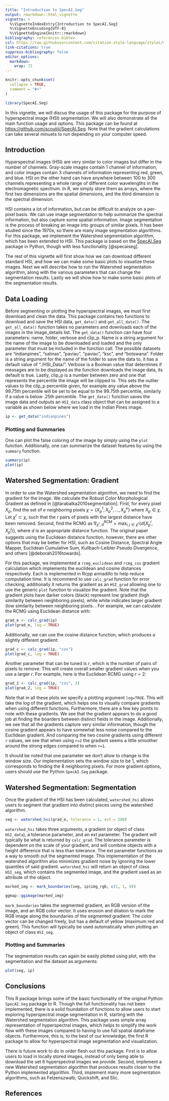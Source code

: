 ```yaml
---
title: "Introduction to SpecAI.Seg"
output: rmarkdown::html_vignette
vignette: >
  %\VignetteIndexEntry{Introduction to SpecAI.Seg}
  %\VignetteEncoding{UTF-8}
  %\VignetteEngine{knitr::rmarkdown}
bibliography: references.bibtex
csl: https://raw.githubusercontent.com/citation-style-language/styles/master/research-institute-for-nature-and-forest.csl
link-citations: true
suppress-bibliography: false
editor_options: 
  markdown: 
    wrap: 72
---
```


```r
knitr::opts_chunk$set(
  collapse = TRUE,
  comment = "#>"
)
```

```r
library(SpecAI.Seg)
```

In this vignette, we will discus the usage of this package for the purpose of hyperspectral image (HSI) segmentation.
We will also demonstrate all the main function usage and options.
This package can be found at [https://github.com/scoutiii/SpecAI.Seg](https://github.com/scoutiii/SpecAI.Seg).
Note that the gradient calculations can take several minuets to run depending on your computer speed.

## Introduction

Hyperspectral images (HSI) are very similar to color images but differ in the number of channels.
Gray-scale images contain 1 channel of information, and color images contain 3 channels of information representing red, green, and blue. 
HSI on the other hand can have anywhere between 100 to 300 channels representing a whole range of different color wavelengths in the electromagnetic spectrum.
In R, we simply store them as arrays, where the first two dimensions are the spatial dimensions, and the third dimension is the spectral dimension.

HSI contains a lot of information, but can be difficult to analyze on a per-pixel basis.
We can use image segmentation to help summarize the spectral information, but also capture some spatial information.
Image segmentation is the process of breaking an image into groups of similar pixels.
It has been studied since the 1970s, so there are many image segmentation algorithms.
For this package, we implement the Watershed segmentation algorithm, which has been extended to HSI.
This package is based on the [SpecAI.Seg](https://github.com/lanl/SpecAI.Seg) package in Python, though with less functionality [@specaiseg].

The rest of this vignette will first show how we can download different standard HSI, and how we can make some basic plots to visualize these images.
Next we will describe how to run the Watershed segmentation algorithm, along with the various parameters that can change the segmentation results.
Lastly we will show how to make some basic plots of the segmentation results.

## Data Loading

<!-- Kyle, write about your functions and their options -->

Before segmenting or plotting the hyperspectral images, we must first download and clean the data.
This package contains two functions to download and save the HSI data, `get_data()` and `get_all_data()`. 
The `get_all_data()` function takes no parameters and downloads each of the images in the image_details list. 
The `get_data()` function can have four parameters: name, folder, verbose and clip_p. Name is a string argument for the name of the image to be downloaded and loaded  and the only parameter that must be included in the function call.
The possible datasets are "indianpines", "salinas", "paviau", "paviac", "ksc", and "botswana".
Folder is a string argument for the name of the folder to save the data to, it has a default value of "./HSI_Data/". 
Verbose is a Boolean value that determines if messages are to be displayed as the function downloads the image data, its default is true.
Lastly, clip_p is a number between zero and one that represents the percentile the image will be clipped to.
This sets the outlier values to the clip_p percentile given, for example any value above the 99.75th percentile will be set to be equal to the 99.75th percentile, similarly if a value is below .25th percentile. 
The `get_data()` function saves the image data and outputs an `HSI_data` class object that can be assigned to a variable as shown below where we load in the Indian Pines image.


```r
ip <- get_data("indianpines")
```

### Plotting and Summaries

<!-- Eric, demonstrate the summary and first basic plotting functions -->

One can plot the false coloring of the image by simply using the `plot` function.
Additionally, one can summarize the dataset features by using the `summary` function.

```r
summary(ip)
plot(ip)
```

## Watershed Segmentation: Gradient

<!-- Scout, write about RCMG -->

In order to use the Watershed segmentation algorithm, we need to find the gradient for the image.
We calculate the Robust Color Morphological Gradient as defined in [@tarabalka2010segmentation]. 
First, for every pixel $X_p$, find the set of $e$ neighboring pixels $\chi=\{X_p^1, X_p^2,...,X_p^e\}$ where $X_p\in\chi$.
Let $\chi^r\subset \chi$, such that the $r$ pairs of pixels with the largest distance have been removed.
Second, find the RCMG as $\nabla_{\chi^r, d}^{RCM}=\max_{i,j\in\chi^r}\{d(X_p^i, X_p^j)\}$, where $d$ is an appropriate distance function.
The original paper suggests using the Euclidean distance function, however, there are other options that may be better for HSI, such as Cosine Distance, Spectral Angle Mapper, Euclidean Cumulative Sum, Kullbach-Leibler Pseudo Divergence, and others [@deborah2016towards].

For this package, we implemented a `rcmg_euclidean` and `rcmg_cos` gradient calculation which implements the euclidean and cosine distances respectively.
Each is implemented in Rcpp armadillo to help reduce computation time.
It is recommend to use `calc_grad` function for error checking, additionally it returns the gradient as an `HSI_grad` allowing one to use the generic `plot` function to visualize the gradient.
Note that the gradient plots have darker colors (black) represent low gradient (high similarity between neighboring pixels), while white indicates larger gradient (low similarity between neighboring pixels.
.
For example, we can calculate the RCMG using Euclidean distance with:

```r
grad_e <- calc_grad(ip)
plot(grad_e, log = TRUE)
```

Additionally, we can use the cosine distance function, which produces a slightly different gradient:

```r
grad_c <- calc_grad(ip, "cos")
plot(grad_c, log = TRUE)
```

Another parameter that can be tuned is $r$, which is the number of pairs of pixels to remove.
This will create overall smaller gradient values when you use a larger $r$.
For example, here is the Euclidean RCMG using $r=2$:

```r
grad_2 <- calc_grad(ip, "cos", 2)
plot(grad_2, log = TRUE)
```

Note that in all these plots we specify a plotting argument `log=TRUE`.
This will take the log of the gradient, which helps one to visually compare gradients when using different functions.
Furthermore, there are a few key points to note with these gradients.
We see that the gradient appears to do a good job at finding the boarders between distinct fields in the image.
Additionally, we see that all the gradients capture very similar information, though the cosine gradient appears to have somewhat less noise compared to the Euclidean gradient.
And comparing the two cosine gradients using different `r` values, we see that when using `r=2` the gradient seems a little smoother around the strong edges compared to when `r=1`.

It should be noted that one parameter we don't allow to change is the window size. 
Our implementation sets the window size to be 1, which corresponds to finding the 8 neighboring pixels.
For more gradient options, users should use the Python `SpecAI.Seg` package.

<!-- Zac, write about the watershed segmentation (our modifications and parameters) and mark boundaries -->
## Watershed Segmentation: Segmentation

Once the gradient of the HSI has been calculated, `watershed_hsi` allows users to segment that gradient into distinct pieces using the watershed algorithm.

```r
seg <- watershed_hsi(grad_e, tolerance = 1, ext = 200)
```

`watershed_hsi` takes three arguments, a gradient (or object of class `HSI_data`),
a tolerance parameter, and an ext parameter.
The gradient will typically be what is returned by `calc_grad`.
The tolerance parameter is dependent on the scale of your gradient, and will combine objects with a height difference that is less than tolerance.
The ext parameter functions as a way to smooth out the segmented image.
This implementation of the watershed algorithm also minimizes gradient noise by ignoring the lower quantiles of said gradient.
`watershed_hsi` will return an object of class `HSI_seg`, which contains the segmented image, and the gradient used as an attribute of the object.

```r
marked_img <- mark_boundaries(seg, ip$img_rgb, c(1, 1, 0))

ggmap::ggimage(marked_img)
```

`mark_boundaries` takes the segmented gradient, an RGB version of the image, and an RGB color vector.
It uses erosion and dilation to mark the RGB image along the boundaries of the segmented gradient.
The color vector can be changed freely, but has a default of yellow (maximum red and green).
This function will typically be used automatically when plotting an object of class `HSI_seg`.

### Plotting and Summaries

<!-- Eric, demonstrate the basic plotting functions for the segmentations -->

The segmentation results can again be easily plotted using plot, with the segmentation and the dataset as arguments:

```r
plot(seg, ip)
```

## Conclusions

This R package brings some of the basic functionality of the original Python `SpecAI.Seg` package to R.
Though the full functionality has not been implemented, there is a solid foundation of functions to allow users to start exploring hyperspectral image segmentation in R, starting with the Watershed segmentation algorithm.
This package uses simple array representation of hyperspectral images, which helps to simplify the work flow with these images compared to having to use full spatial dataframe objects.
Furthermore, this is, to the best of our knowledge, the first R package to allow for hyperspectral image segmentation and visualization.

There is future work to do in order flesh out this package.
First is to allow users to load in locally stored images, instead of only being able to download the set 6 hyperspectral images we provide.
Second, implement a new Watershed segmentation algorithm that produces results closer to the Python implemented algorithm.
Third, implement many more segmentation algorithms, such as Felzenszwalb, Quickshift, and Slic.

## References
